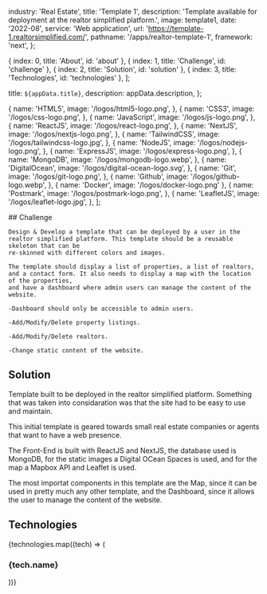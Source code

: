 
  industry: 'Real Estate',
  title: 'Template 1',
  description: 'Template available for deployment at the realtor simplified platform.',
  image: template1,
  date: '2022-08',
  service: 'Web application',
  url: 'https://template-1.realtorsimplified.com/',
  pathname: '/apps/realtor-template-1',
  framework: 'next',
};

  { index: 0, title: 'About', id: 'about' },
  { index: 1, title: 'Challenge', id: 'challenge' },
  { index: 2, title: 'Solution', id: 'solution' },
  { index: 3, title: 'Technologies', id: 'technologies' },
];

  title: `${appData.title}`,
  description: appData.description,
};

  {
    name: 'HTML5',
    image: '/logos/html5-logo.png',
  },
  {
    name: 'CSS3',
    image: '/logos/css-logo.png',
  },
  {
    name: 'JavaScript',
    image: '/logos/js-logo.png',
  },
  {
    name: 'ReactJS',
    image: '/logos/react-logo.png',
  },
  {
    name: 'NextJS',
    image: '/logos/nextjs-logo.png',
  },
  {
    name: 'TailwindCSS',
    image: '/logos/tailwindcss-logo.jpg',
  },
  {
    name: 'NodeJS',
    image: '/logos/nodejs-logo.png',
  },
  {
    name: 'ExpressJS',
    image: '/logos/express-logo.png',
  },
  {
    name: 'MongoDB',
    image: '/logos/mongodb-logo.webp',
  },
  {
    name: 'DigitalOcean',
    image: '/logos/digital-ocean-logo.svg',
  },
  {
    name: 'Git',
    image: '/logos/git-logo.png',
  },
  {
    name: 'Github',
    image: '/logos/github-logo.webp',
  },
  { name: 'Docker', image: '/logos/docker-logo.png' },
  {
    name: 'Postmark',
    image: '/logos/postmark-logo.png',
  },
  {
    name: 'LeafletJS',
    image: '/logos/leaflet-logo.jpg',
  },
];

<Container>

<Border className="my-8" />

  <Section id="challenge">
    ## Challenge

    Design & Develop a template that can be deployed by a user in the realtor simplified platform. This template should be a reusable skeleton that can be
    re-skinned with different colors and images. 
    
    The template should display a list of properties, a list of realtors, and a contact form. It also needs to display a map with the location of the properties, 
    and have a dashboard where admin users can manage the content of the website.

    -Dashboard should only be accessible to admin users.

    -Add/Modify/Delete property listings.

    -Add/Modify/Delete realtors.

    -Change static content of the website.

  </Section>

<Border className="my-8" />

<Section id="solution">

## Solution

<AppSolution image='realtor-template-1.png' href={appData.url}>
  
Template built to be deployed in the realtor simplified platform. Something that was taken into considaration was that the site had to be easy to use and maintain.

This initial template is geared towards small real estate companies or agents that want to have a web presence.

The Front-End is built with ReactJS and NextJS, the database used is MongoDB, for the static images a Digital OCean Spaces is used, and for the map a Mapbox API and Leaflet is used.


The most importat components in this template are the Map, since it can be used in pretty much any other template, and the Dashboard, since it allows the user to manage the content of the website.

</AppSolution>

</Section>

<Border className="my-8" />

<Section id="technologies">

## Technologies

<FadeInStagger className="flex gap-4 mt-6 flex-wrap" faster once>
  {technologies.map((tech) => (
    <FadeIn key={tech.name}>
      <div className="mt-auto">
        <Image
          src={tech.image}
          className="object-contain rounded-md m-auto"
          alt=""
          height={64}
          width={64}
          style={{
            width: 64,
            height: 64,
          }}
        />
        <h3 className="text-sm font-semibold tracking-tight text-[#525df3] text-center bg-white rounded-full w-min px-2 m-2 mx-auto">{tech.name}</h3>
      </div>
    </FadeIn>
  ))}
</FadeInStagger>

</Section>

</Container>
